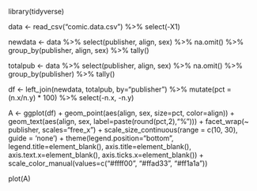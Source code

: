 library(tidyverse)

data <- read_csv("comic.data.csv") %>% select(-X1)

newdata <- data %>% select(publisher, align, sex) %>% na.omit() %>% group_by(publisher, align, sex) %>% tally()

totalpub <- data %>% select(publisher, align, sex) %>% na.omit() %>% group_by(publisher) %>% tally()

df <- left_join(newdata, totalpub, by="publisher") %>% mutate(pct = (n.x/n.y) * 100) %>% select(-n.x, -n.y)

A <- ggplot(df) +
  geom_point(aes(align, sex, size=pct, color=align)) +
  geom_text(aes(align, sex, label=paste(round(pct,2),"%"))) + 
  facet_wrap(~ publisher, scales="free_x") +
  scale_size_continuous(range = c(10, 30), guide = 'none') +
  theme(legend.position="bottom", legend.title=element_blank(), axis.title=element_blank(), axis.text.x=element_blank(), axis.ticks.x=element_blank()) +
  scale_color_manual(values=c("#ffff00", "#ffad33", "#ff1a1a"))

plot(A)
